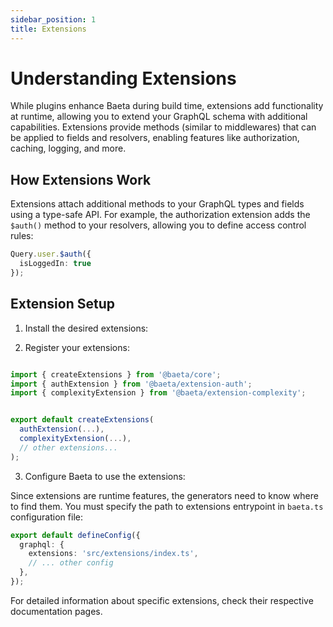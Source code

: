 ```yaml
---
sidebar_position: 1
title: Extensions
---
```


# Understanding Extensions


While plugins enhance Baeta during build time, extensions add functionality at runtime, allowing you to extend your GraphQL schema with additional capabilities. Extensions provide methods (similar to middlewares) that can be applied to fields and resolvers, enabling features like authorization, caching, logging, and more.
## How Extensions Work

Extensions attach additional methods to your GraphQL types and fields using a type-safe API. For example, the authorization extension adds the `$auth()` method to your resolvers, allowing you to define access control rules:
```typescript
Query.user.$auth({
  isLoggedIn: true
});
```

## Extension Setup

1. Install the desired extensions:


<PackageManagerAdd package="@baeta/extension-auth @baeta/extension-complexity" />

2. Register your extensions:

```typescript

import { createExtensions } from '@baeta/core';
import { authExtension } from '@baeta/extension-auth';
import { complexityExtension } from '@baeta/extension-complexity';


export default createExtensions(
  authExtension(...),
  complexityExtension(...),
  // other extensions...
);
```

3. Configure Baeta to use the extensions:

Since extensions are runtime features, the generators need to know where to find them. 
You must specify the path to extensions entrypoint in `baeta.ts` configuration file:

```typescript
export default defineConfig({
  graphql: {
    extensions: 'src/extensions/index.ts',
    // ... other config
  },
});
```

For detailed information about specific extensions, check their respective documentation pages.